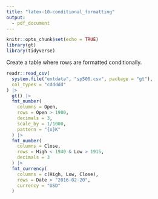 ```yaml
---
title: "latex-10-conditional_formatting"
output: 
  - pdf_document
---
```


```r
knitr::opts_chunk$set(echo = TRUE)
library(gt)
library(tidyverse)
```

Create a table where rows are formatted conditionally.

```r
readr::read_csv(
  system.file("extdata", "sp500.csv", package = "gt"),
  col_types = "cddddd"
) |>
  gt() |>
  fmt_number(
    columns = Open,
    rows = Open > 1900,
    decimals = 3,
    scale_by = 1/1000,
    pattern = "{x}K"
  ) |>
  fmt_number(
    columns = Close,
    rows = High < 1940 & Low > 1915,
    decimals = 3
  ) |>
  fmt_currency(
    columns = c(High, Low, Close),
    rows = Date > "2016-02-20",
    currency = "USD"
  )
```
